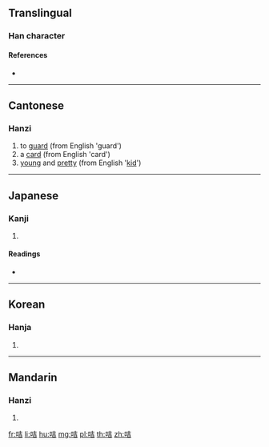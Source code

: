 ==Translingual==

===Han character===
{{Han char|rn=30|rad=口|as=06|sn=9|four=64061|canj=RGR|ids=⿰口吉}}

====References====
* {{Han ref|kx=0186.170|dkj=03544|dj=0406.020|hdz=10611.060|uh=54AD|ud=21677|bh=CDFC|bd=52732}}

----

==Cantonese==

===Hanzi===
{{yue-hanzi|jyut=|y=kaat1, kat1}}

# to [[guard]] (from English 'guard')
# a [[card]] (from English 'card')
# [[young]] and [[pretty]] (from English '[[kid]]')

----

==Japanese==

===Kanji===
{{ja-kanji|grade=|rs=口06}}

# {{defn|lang=ja|sort=口06}}

====Readings====
* {{ja-readings|on=[[きつ]] (kitsu), [[ぎち]] (gichi), [[かつ]] (katsu), [[けち]] (kechi)|kun=[[こえのさま]] (koenosama)}}

----

==Korean==

===Hanja===
{{ko-hanja|hangeul=[[길]], [[갈]]|rv=gil, gal|mr=kil, kal}}

# {{defn|lang=ko|sort=口06}}

----

==Mandarin==

===Hanzi===
{{cmn-hanzi|pin=[[jī]] ([[ji1]]), [[kǎ]] ([[ka3]]), [[lo]] ([[lo5]])|wg=chi<sup>1</sup>, k'a<sup>3</sup>, *<sup>5</sup>}}

# {{defn|lang=cmn|sort=口06}}

[[fr:咭]]
[[li:咭]]
[[hu:咭]]
[[mg:咭]]
[[pl:咭]]
[[th:咭]]
[[zh:咭]]